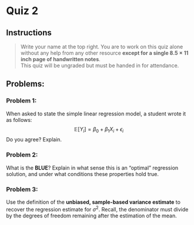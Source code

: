 # Quiz 2


## Instructions

>  Write your name at the top right.  You are to work on this quiz alone without any help 
>  from any other resource <b>except for a single $8.5 \times 11$ inch page of handwritten notes</b>.  
>  This quiz will be ungraded but must be handed in for attendance. 


## Problems:

### Problem 1:
When asked to state the simple linear regression model, a student wrote it as follows: 
$$\mathbb{E}\left[Y_i\right] = \beta_0 + \beta_1 X_i + \epsilon_i$$ 
Do you agree?  Explain.
<div class="answer_div"></div>



### Problem 2:
What is the <b>BLUE</b>?  Explain in what sense this is an "optimal" regression solution, and under what conditions these properties hold true.
<div class="answer_div"></div>


<div class="pagebreak"></div>
### Problem 3:
Use the definition of the <b>unbiased, sample-based variance estimate</b> to recover the regression estimate for $\sigma^2$.
Recall, the denominator must divide by the degrees of freedom remaining after the estimation of the mean.


